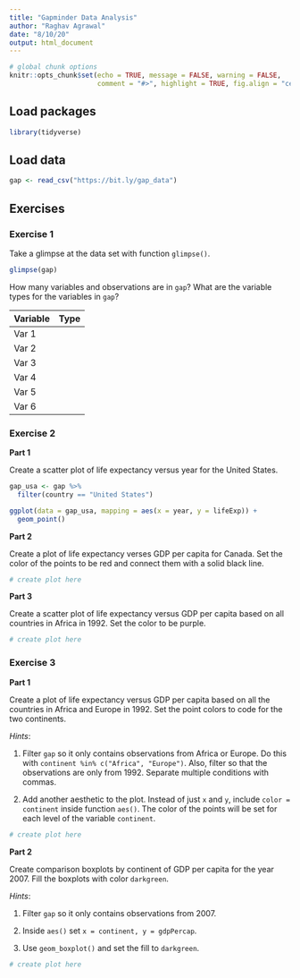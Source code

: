 ```yaml
---
title: "Gapminder Data Analysis"
author: "Raghav Agrawal"
date: "8/10/20"
output: html_document
---
```


```r
# global chunk options
knitr::opts_chunk$set(echo = TRUE, message = FALSE, warning = FALSE,
                      comment = "#>", highlight = TRUE, fig.align = "center")
```

## Load packages

```r
library(tidyverse)
```

## Load data

```r
gap <- read_csv("https://bit.ly/gap_data")
```

## Exercises

### Exercise 1

Take a glimpse at the data set with function `glimpse()`.

```r
glimpse(gap)
```

How many variables and observations are in `gap`? What are the variable types
for the variables in `gap`?

Variable | Type
---------|----------
Var 1    |
Var 2    |
Var 3    |
Var 4    |
Var 5    |
Var 6    |

### Exercise 2

**Part 1**

Create a scatter plot of life expectancy versus year for the United States.

```r
gap_usa <- gap %>% 
  filter(country == "United States")

ggplot(data = gap_usa, mapping = aes(x = year, y = lifeExp)) +
  geom_point()
```

**Part 2**

Create a plot of life expectancy verses GDP per capita for Canada. Set the
color of the points to be red and connect them with a solid black line.

```r
# create plot here
```

**Part 3**

Create a scatter plot of life expectancy versus GDP per capita based on all 
countries in Africa in 1992. Set the color to be purple.

```r
# create plot here
```

### Exercise 3

**Part 1**

Create a plot of life expectancy versus GDP per capita based on all the
countries in Africa and Europe in 1992. Set the point colors to code for the
two continents.

*Hints*:

1. Filter `gap` so it only contains observations from Africa or Europe.
   Do this with `continent %in% c("Africa", "Europe")`. Also, filter so that
   the observations are only from 1992. Separate multiple conditions with
   commas.
   
2. Add another aesthetic to the plot. Instead of just `x` and `y`, include
   `color = continent` inside function `aes()`. The color of the points will
   be set for each level of the variable `continent`.

```r
# create plot here
```

**Part 2**

Create comparison boxplots by continent of GDP per capita for the year 2007.
Fill the boxplots with color `darkgreen`.

*Hints*:

1. Filter `gap` so it only contains observations from 2007.

2. Inside `aes()` set `x = continent, y = gdpPercap`.

3. Use `geom_boxplot()` and set the fill to `darkgreen`.

```r
# create plot here
```


